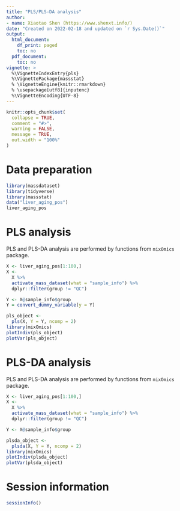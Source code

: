 ```yaml
---
title: "PLS/PLS-DA analysis"
author:
- name: Xiaotao Shen (https://www.shenxt.info/)
date: "Created on 2022-02-18 and updated on `r Sys.Date()`"
output:
  html_document:
    df_print: paged
    toc: no
  pdf_document:
    toc: no
vignette: >
  %\VignetteIndexEntry{pls}
  %\VignettePackage{massstat}
  % \VignetteEngine{knitr::rmarkdown}
  % \usepackage[utf8]{inputenc}
  %\VignetteEncoding{UTF-8}
---
```


```r
knitr::opts_chunk$set(
  collapse = TRUE,
  comment = "#>",
  warning = FALSE,
  message = TRUE,
  out.width = "100%"
)
```

# **Data preparation**

```r
library(massdataset)
library(tidyverse)
library(massstat)
data("liver_aging_pos")
liver_aging_pos
```

# **PLS analysis**

PLS and PLS-DA analysis are performed by functions from `mixOmics` package.

```r
X <- liver_aging_pos[1:100,]
X <-
  X %>%
  activate_mass_dataset(what = "sample_info") %>%
  dplyr::filter(group != "QC")

Y <- X@sample_info$group
Y = convert_dummy_variable(y = Y)

pls_object <-
  pls(X, Y = Y, ncomp = 2)
library(mixOmics)
plotIndiv(pls_object)
plotVar(pls_object)
```



# **PLS-DA analysis**

PLS and PLS-DA analysis are performed by functions from `mixOmics` package.

```r
X <- liver_aging_pos[1:100,]
X <-
  X %>%
  activate_mass_dataset(what = "sample_info") %>%
  dplyr::filter(group != "QC")

Y <- X@sample_info$group

plsda_object <-
  plsda(X, Y = Y, ncomp = 2)
library(mixOmics)
plotIndiv(plsda_object)
plotVar(plsda_object)
```

# **Session information**

```r
sessionInfo()
```


